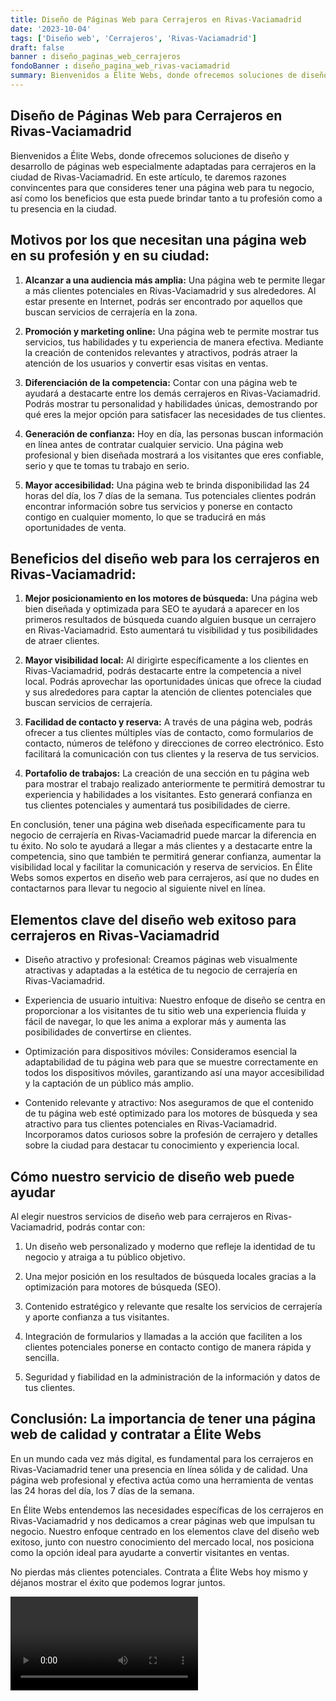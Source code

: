 ```yaml
---
title: Diseño de Páginas Web para Cerrajeros en Rivas-Vaciamadrid
date: '2023-10-04'
tags: ['Diseño web', 'Cerrajeros', 'Rivas-Vaciamadrid']
draft: false
banner : diseño_paginas_web_cerrajeros
fondoBanner : diseño_pagina_web_rivas-vaciamadrid
summary: Bienvenidos a Élite Webs, donde ofrecemos soluciones de diseño y desarrollo de páginas web especialmente adaptadas para cerrajeros en la ciudad de RivasVaciamadrid. En este artículo, te daremos razones convincentes para que consideres tener una página web para tu negocio, así como los beneficios que esta puede brindar tanto a tu profesión como a tu presencia en la ciudad.
---
```


## Diseño de Páginas Web para Cerrajeros en Rivas-Vaciamadrid

Bienvenidos a Élite Webs, donde ofrecemos soluciones de diseño y desarrollo de páginas web especialmente adaptadas para cerrajeros en la ciudad de Rivas-Vaciamadrid. En este artículo, te daremos razones convincentes para que consideres tener una página web para tu negocio, así como los beneficios que esta puede brindar tanto a tu profesión como a tu presencia en la ciudad.

## Motivos por los que necesitan una página web en su profesión y en su ciudad:

1. **Alcanzar a una audiencia más amplia:** Una página web te permite llegar a más clientes potenciales en Rivas-Vaciamadrid y sus alrededores. Al estar presente en Internet, podrás ser encontrado por aquellos que buscan servicios de cerrajería en la zona.

2. **Promoción y marketing online:** Una página web te permite mostrar tus servicios, tus habilidades y tu experiencia de manera efectiva. Mediante la creación de contenidos relevantes y atractivos, podrás atraer la atención de los usuarios y convertir esas visitas en ventas.

3. **Diferenciación de la competencia:** Contar con una página web te ayudará a destacarte entre los demás cerrajeros en Rivas-Vaciamadrid. Podrás mostrar tu personalidad y habilidades únicas, demostrando por qué eres la mejor opción para satisfacer las necesidades de tus clientes.

4. **Generación de confianza:** Hoy en día, las personas buscan información en línea antes de contratar cualquier servicio. Una página web profesional y bien diseñada mostrará a los visitantes que eres confiable, serio y que te tomas tu trabajo en serio.

5. **Mayor accesibilidad:** Una página web te brinda disponibilidad las 24 horas del día, los 7 días de la semana. Tus potenciales clientes podrán encontrar información sobre tus servicios y ponerse en contacto contigo en cualquier momento, lo que se traducirá en más oportunidades de venta.

## Beneficios del diseño web para los cerrajeros en Rivas-Vaciamadrid:

1. **Mejor posicionamiento en los motores de búsqueda:** Una página web bien diseñada y optimizada para SEO te ayudará a aparecer en los primeros resultados de búsqueda cuando alguien busque un cerrajero en Rivas-Vaciamadrid. Esto aumentará tu visibilidad y tus posibilidades de atraer clientes.

2. **Mayor visibilidad local:** Al dirigirte específicamente a los clientes en Rivas-Vaciamadrid, podrás destacarte entre la competencia a nivel local. Podrás aprovechar las oportunidades únicas que ofrece la ciudad y sus alrededores para captar la atención de clientes potenciales que buscan servicios de cerrajería.

3. **Facilidad de contacto y reserva:** A través de una página web, podrás ofrecer a tus clientes múltiples vías de contacto, como formularios de contacto, números de teléfono y direcciones de correo electrónico. Esto facilitará la comunicación con tus clientes y la reserva de tus servicios.

4. **Portafolio de trabajos:** La creación de una sección en tu página web para mostrar el trabajo realizado anteriormente te permitirá demostrar tu experiencia y habilidades a los visitantes. Esto generará confianza en tus clientes potenciales y aumentará tus posibilidades de cierre.

En conclusión, tener una página web diseñada específicamente para tu negocio de cerrajería en Rivas-Vaciamadrid puede marcar la diferencia en tu éxito. No solo te ayudará a llegar a más clientes y a destacarte entre la competencia, sino que también te permitirá generar confianza, aumentar la visibilidad local y facilitar la comunicación y reserva de servicios. En Élite Webs somos expertos en diseño web para cerrajeros, así que no dudes en contactarnos para llevar tu negocio al siguiente nivel en línea.

<GifSeo />

<Cta />

## Elementos clave del diseño web exitoso para cerrajeros en Rivas-Vaciamadrid

- Diseño atractivo y profesional: Creamos páginas web visualmente atractivas y adaptadas a la estética de tu negocio de cerrajería en Rivas-Vaciamadrid.

- Experiencia de usuario intuitiva: Nuestro enfoque de diseño se centra en proporcionar a los visitantes de tu sitio web una experiencia fluida y fácil de navegar, lo que les anima a explorar más y aumenta las posibilidades de convertirse en clientes.

- Optimización para dispositivos móviles: Consideramos esencial la adaptabilidad de tu página web para que se muestre correctamente en todos los dispositivos móviles, garantizando así una mayor accesibilidad y la captación de un público más amplio.

- Contenido relevante y atractivo: Nos aseguramos de que el contenido de tu página web esté optimizado para los motores de búsqueda y sea atractivo para tus clientes potenciales en Rivas-Vaciamadrid. Incorporamos datos curiosos sobre la profesión de cerrajero y detalles sobre la ciudad para destacar tu conocimiento y experiencia local.

## Cómo nuestro servicio de diseño web puede ayudar

Al elegir nuestros servicios de diseño web para cerrajeros en Rivas-Vaciamadrid, podrás contar con:

1. Un diseño web personalizado y moderno que refleje la identidad de tu negocio y atraiga a tu público objetivo.

2. Una mejor posición en los resultados de búsqueda locales gracias a la optimización para motores de búsqueda (SEO).

3. Contenido estratégico y relevante que resalte los servicios de cerrajería y aporte confianza a tus visitantes.

4. Integración de formularios y llamadas a la acción que faciliten a los clientes potenciales ponerse en contacto contigo de manera rápida y sencilla.

5. Seguridad y fiabilidad en la administración de la información y datos de tus clientes.

## Conclusión: La importancia de tener una página web de calidad y contratar a Élite Webs

En un mundo cada vez más digital, es fundamental para los cerrajeros en Rivas-Vaciamadrid tener una presencia en línea sólida y de calidad. Una página web profesional y efectiva actúa como una herramienta de ventas las 24 horas del día, los 7 días de la semana.

En Élite Webs entendemos las necesidades específicas de los cerrajeros en Rivas-Vaciamadrid y nos dedicamos a crear páginas web que impulsan tu negocio. Nuestro enfoque centrado en los elementos clave del diseño web exitoso, junto con nuestro conocimiento del mercado local, nos posiciona como la opción ideal para ayudarte a convertir visitantes en ventas.

No pierdas más clientes potenciales. Contrata a Élite Webs hoy mismo y déjanos mostrar el éxito que podemos lograr juntos.

<Video />

<CtaBot job='Cerrajeros' city='Rivas-Vaciamadrid'/>

<Gmaps query='Rivas-Vaciamadrid+españa+maps' />